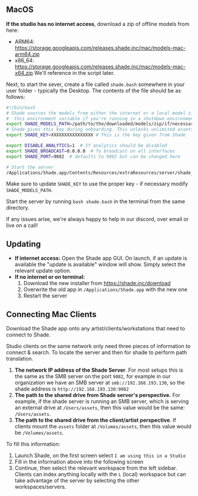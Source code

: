 ## MacOS

**If the studio has no internet access**, download a zip of offline models from here:
- ARM64: https://storage.googleapis.com/releases.shade.inc/mac/models-mac-arm64.zip
- x86_64: https://storage.googleapis.com/releases.shade.inc/mac/models-mac-x64.zip
We'll reference in the script later.

Next, to start the sever, create a file called `shade.bash` somewhere in your user folder - typically the Desktop. The contents of the file should be as follows:

```bash
#!/bin/bash
# Shade sources the models from either the internet or a local model zip if there is not internet. Make sure to set
#  this environment variable if you're running in a shutdown environment. Ignore if internet access.
export SHADE_MODELS_PATH=/path/to/the/downloaded/models/zip/if/necessary.zip
# Shade gives this key during onboarding. This unlocks unlimited assets and enables broadcasting on all interfaces.
export SHADE_KEY=XXXXXXXXXXXXXXXX # This is the key given from Shade

export DISABLE_ANALYTICS=1  # If analytics should be disabled
export SHADE_BROADCAST=0.0.0.0  # To broadcast on all interfaces
export SHADE_PORT=9082  # defaults to 9082 but can be changed here

# Start the server
/Applications/Shade.app/Contents/Resources/extraResources/server/shade_backend
```

Make sure to update `SHADE_KEY` to use the proper key - if necessary modify `SHADE_MODELS_PATH`.

Start the server by running `bash shade.bash` in the terminal from the same directory.

If any issues arise, we're always happy to help in our discord, over email or live on a call!

## Updating
- **If internet access:** Open the Shade app GUI. On launch, if an update is available the "update is available" window will show. Simply select the relevant update option.
- **If no internet or on terminal:**
  1. Download the new installer from https://shade.inc/download
  2. Overwrite the old app in `/Applications/Shade.app` with the new one
  3. Restart the server

## Connecting Mac Clients
Download the Shade app onto any artist/clients/workstations that need to connect to Shade.

Studio clients on the same network only need three pieces of information to connect & search. To locate the server and then for shade to perform path translation.

1. **The network IP address of the Shade Server**. For most setups this is the same as the SMB server on the port `9082`, for example in our organization we have an SMB server at `smb://192.168.193.130`, so the shade address is `http://192.168.193.130:9082`
2. **The path to the shared drive from Shade server's perspective.** For example, if the shade server is running an SMB server, which is serving an external drive at `/Users/assets`, then this value would be the same: `/Users/assets`.
3. **The path to the shared drive from the client/artist perspective**. If clients mount the `assets` folder at `/Volumes/assets`, then this value would be `/Volumes/assets`.

To fill this information:

1) Launch Shade, on the first screen select `I am using this in a Studio`
2) Fill in the information above into the following screen
3) Continue, then select the relevant workspace from the left sidebar. Clients can index anything locally with the `L` (local) workspace but can take advantage of the server by selecting the other workspaces/servers.
